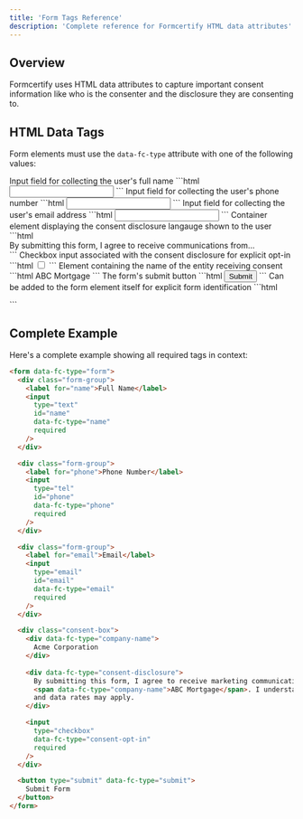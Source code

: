 ```yaml
---
title: 'Form Tags Reference'
description: 'Complete reference for Formcertify HTML data attributes'
---
```


## Overview

Formcertify uses HTML data attributes to capture important consent information like who is the consenter and the disclosure they are consenting to.

## HTML Data Tags

Form elements must use the `data-fc-type` attribute with one of the following values:

<ParamField path="name" type="string">
  Input field for collecting the user's full name
  ```html
  <input type="text" data-fc-type="name" />
  ```
</ParamField>

<ParamField path="phone" type="string">
  Input field for collecting the user's phone number
  ```html
  <input type="tel" data-fc-type="phone" />
  ```
</ParamField>

<ParamField path="email" type="string">
  Input field for collecting the user's email address
  ```html
  <input type="email" data-fc-type="email" />
  ```
</ParamField>

<ParamField path="consent-disclosure" type="string">
  Container element displaying the consent disclosure langauge shown to the user
  ```html
  <div data-fc-type="consent-disclosure">
    By submitting this form, I agree to receive communications from...
  </div>
  ```
</ParamField>

<ParamField path="consent-opt-in" type="string">
  Checkbox input associated with the consent disclosure for explicit opt-in
  ```html
  <input 
    type="checkbox" 
    data-fc-type="consent-opt-in"
    required
  />
  ```
</ParamField>

<ParamField path="company-name" type="string">
  Element containing the name of the entity receiving consent
  ```html
  <span data-fc-type="company-name">
    ABC Mortgage
  </span>
  ```
</ParamField>

<ParamField path="submit" type="string">
  The form's submit button
  ```html
  <button type="submit" data-fc-type="submit">Submit</button>
  ```
</ParamField>

<ParamField path="form" type="string">
  Can be added to the form element itself for explicit form identification
  ```html
  <form data-fc-type="form">
    <!-- Form fields here -->
  </form>
  ```
</ParamField>

## Complete Example

Here's a complete example showing all required tags in context:

```html
<form data-fc-type="form">
  <div class="form-group">
    <label for="name">Full Name</label>
    <input 
      type="text" 
      id="name"
      data-fc-type="name" 
      required 
    />
  </div>

  <div class="form-group">
    <label for="phone">Phone Number</label>
    <input 
      type="tel" 
      id="phone"
      data-fc-type="phone" 
      required 
    />
  </div>

  <div class="form-group">
    <label for="email">Email</label>
    <input 
      type="email" 
      id="email"
      data-fc-type="email" 
      required 
    />
  </div>

  <div class="consent-box">
    <div data-fc-type="company-name">
      Acme Corporation
    </div>
    
    <div data-fc-type="consent-disclosure">
      By submitting this form, I agree to receive marketing communications from 
      <span data-fc-type="company-name">ABC Mortgage</span>. I understand that I can unsubscribe at any time. Message 
      and data rates may apply.
    </div>

    <input 
      type="checkbox"
      data-fc-type="consent-opt-in"
      required
    />
  </div>

  <button type="submit" data-fc-type="submit">
    Submit Form
  </button>
</form>
```